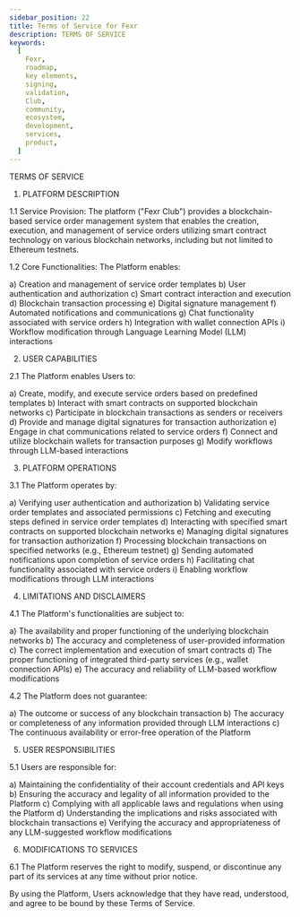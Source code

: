 ```yaml
---
sidebar_position: 22
title: Terms of Service for Fexr
description: TERMS OF SERVICE
keywords:
  [
    Fexr,
    roadmap,
    key elements,
    signing,
    validation,
    Club,
    community,
    ecosystem,
    development,
    services,
    product,
  ]
---
```


TERMS OF SERVICE

1. PLATFORM DESCRIPTION

1.1 Service Provision: The platform ("Fexr Club") provides a blockchain-based service order management system that enables the creation, execution, and management of service orders utilizing smart contract technology on various blockchain networks, including but not limited to Ethereum testnets.

1.2 Core Functionalities: The Platform enables:

   a) Creation and management of service order templates
   b) User authentication and authorization
   c) Smart contract interaction and execution
   d) Blockchain transaction processing
   e) Digital signature management
   f) Automated notifications and communications
   g) Chat functionality associated with service orders
   h) Integration with wallet connection APIs
   i) Workflow modification through Language Learning Model (LLM) interactions

2. USER CAPABILITIES

2.1 The Platform enables Users to:

   a) Create, modify, and execute service orders based on predefined templates
   b) Interact with smart contracts on supported blockchain networks
   c) Participate in blockchain transactions as senders or receivers
   d) Provide and manage digital signatures for transaction authorization
   e) Engage in chat communications related to service orders
   f) Connect and utilize blockchain wallets for transaction purposes
   g) Modify workflows through LLM-based interactions

3. PLATFORM OPERATIONS

3.1 The Platform operates by:

   a) Verifying user authentication and authorization
   b) Validating service order templates and associated permissions
   c) Fetching and executing steps defined in service order templates
   d) Interacting with specified smart contracts on supported blockchain networks
   e) Managing digital signatures for transaction authorization
   f) Processing blockchain transactions on specified networks (e.g., Ethereum testnet)
   g) Sending automated notifications upon completion of service orders
   h) Facilitating chat functionality associated with service orders
   i) Enabling workflow modifications through LLM interactions

4. LIMITATIONS AND DISCLAIMERS

4.1 The Platform's functionalities are subject to:

   a) The availability and proper functioning of the underlying blockchain networks
   b) The accuracy and completeness of user-provided information
   c) The correct implementation and execution of smart contracts
   d) The proper functioning of integrated third-party services (e.g., wallet connection APIs)
   e) The accuracy and reliability of LLM-based workflow modifications

4.2 The Platform does not guarantee:

   a) The outcome or success of any blockchain transaction
   b) The accuracy or completeness of any information provided through LLM interactions
   c) The continuous availability or error-free operation of the Platform

5. USER RESPONSIBILITIES

5.1 Users are responsible for:

   a) Maintaining the confidentiality of their account credentials and API keys
   b) Ensuring the accuracy and legality of all information provided to the Platform
   c) Complying with all applicable laws and regulations when using the Platform
   d) Understanding the implications and risks associated with blockchain transactions
   e) Verifying the accuracy and appropriateness of any LLM-suggested workflow modifications

6. MODIFICATIONS TO SERVICES

6.1 The Platform reserves the right to modify, suspend, or discontinue any part of its services at any time without prior notice.

By using the Platform, Users acknowledge that they have read, understood, and agree to be bound by these Terms of Service.